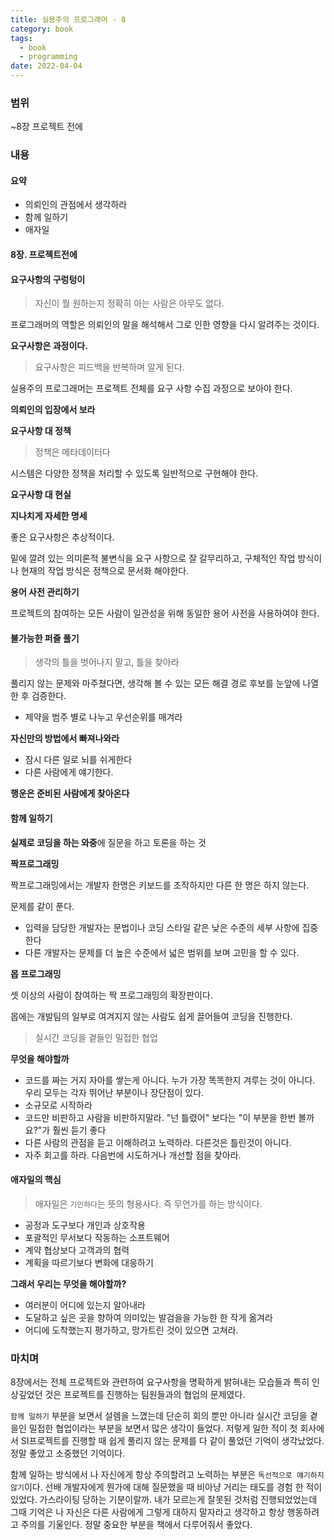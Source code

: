 ```yaml
---
title: 실용주의 프로그래머 - 8
category: book
tags:
  - book
  - programming
date: 2022-04-04
---
```


### 범위

~8장 프로젝트 전에

### 내용

#### **요약**

- 의뢰인의 관점에서 생각하라
- 함께 일하기
- 애자일

#### 8장. 프로젝트전에

#### 요구사항의 구렁텅이

> 자신이 뭘 원하는지 정확히 아는 사람은 아무도 없다.

프로그래머의 역할은 의뢰인의 말을 해석해서 그로 인한 영향을 다시 알려주는 것이다.

**요구사항은 과정이다.**

> 요구사항은 피드백을 반복하며 알게 된다.

실용주의 프로그래머는 프로젝트 전체를 요구 사항 수집 과정으로 보아야 한다.

**의뢰인의 입장에서 보라**

**요구사항 대 정책**

> 정책은 메타데이터다

시스템은 다양한 정책을 처리할 수 있도록 일반적으로 구현해야 한다.

**요구사항 대 현실**

**지나치게 자세한 명세**

좋은 요구사항은 추상적이다.

밑에 깔려 있는 의미론적 불변식을 요구 사항으로 잘 갈무리하고, 구체적인 작업 방식이나 현재의 작업 방식은 정책으로 문서화 해야한다.

**용어 사전 관리하기**

프로젝트의 참여하는 모든 사람이 일관성을 위해 동일한 용어 사전을 사용하여야 한다.

#### 불가능한 퍼즐 풀기

> 생각의 틀을 벗어나지 말고, 틀을 찾아라

풀리지 않는 문제와 마주쳤다면, 생각해 볼 수 있는 모든 해결 경로 후보를 눈앞에 나열한 후 검증한다.

- 제약을 범주 별로 나누고 우선순위를 매겨라

**자신만의 방법에서 빠져나와라**

- 잠시 다른 일로 뇌를 쉬게한다
- 다른 사람에게 얘기한다.

**행운은 준비된 사람에게 찾아온다**

#### 함께 일하기

**실제로 코딩을 하는 와중**에 질문을 하고 토론을 하는 것

**짝프로그래밍**

짝프로그래밍에서는 개발자 한명은 키보드를 조작하지만 다른 한 명은 하지 않는다.

문제를 같이 푼다.

- 입력을 담당한 개발자는 문법이나 코딩 스타일 같은 낮은 수준의 세부 사항에 집중한다
- 다른 개발자는 문제를 더 높은 수준에서 넓은 범위를 보며 고민을 할 수 있다.

**몹 프로그래밍**

셋 이상의 사람이 참여하는 짝 프로그래밍의 확장판이다.

몹에는 개발팀의 일부로 여겨지지 않는 사람도 쉽게 끌어들여 코딩을 진행한다.

> 실시간 코딩을 곁들인 밀접한 협업

**무엇을 해야할까**

- 코드를 짜는 거지 자아를 쌓는게 아니다. 누가 가장 똑똑한지 겨루는 것이 아니다. 우리 모두는 각자 뛰어난 부분이나 장단점이 있다.
- 소규모로 시작하라
- 코드만 비판하고 사람을 비판하지말라. "넌 틀렸어" 보다는 "이 부분을 한번 볼까요?"가 훨씬 듣기 좋다
- 다른 사람의 관점을 듣고 이해하려고 노력하라. 다른것은 틀린것이 아니다.
- 자주 회고를 하라. 다음번에 시도하거나 개선할 점을 찾아라.

#### 애자일의 핵심

> 애자일은 `기민하다`는 뜻의 형용사다. 즉 무언가를 하는 방식이다.

- 공정과 도구보다 개인과 상호작용
- 포괄적인 무서보다 작동하는 소프트웨어
- 계약 협상보다 고객과의 협력
- 계획을 따르기보다 변화에 대응하기

**그래서 우리는 무엇을 해야할까?**

- 여러분이 어디에 있는지 알아내라
- 도달하고 싶은 곳을 향하여 의미있는 발검을을 가능한 한 작게 옮겨라
- 어디에 도착했는지 평가하고, 망가트린 것이 있으면 고쳐라.

### 마치며

8장에서는 전체 프로젝트와 관련하여 요구사항을 명확하게 밝혀내는 모습들과 특히 인상깊었던 것은 프로젝트를 진행하는 팀원들과의 협업의 문제였다.

`함께 일하기` 부분을 보면서 설렘을 느꼈는데 단순히 회의 뿐만 아니라 실시간 코딩을 곁을인 밀접한 협업이라는 부분을 보면서 많은 생각이 들었다. 저렇게 일한 적이 첫 회사에서 SI프로젝트를 진행할 때 쉽게 풀리지 않는 문제를 다 같이 풀었던 기억이 생각났었다. 정말 좋았고 소중했던 기억이다.

함께 일하는 방식에서 나 자신에게 항상 주의할려고 노력하는 부분은 `독선적으로 얘기하지않기`이다. 선배 개발자에게 뭔가에 대해 질문했을 때 비아냥 거리는 태도를 경험 한 적이 있었다. 가스라이팅 당하는 기분이랄까. 내가 모르는게 잘못된 것처럼 진행되었었는데 그때 기억은 나 자신은 다른 사람에게 그렇게 대하지 말자라고 생각하고 항상 행동하려고 주의를 기울인다. 정말 중요한 부분을 책에서 다루어줘서 좋았다.
